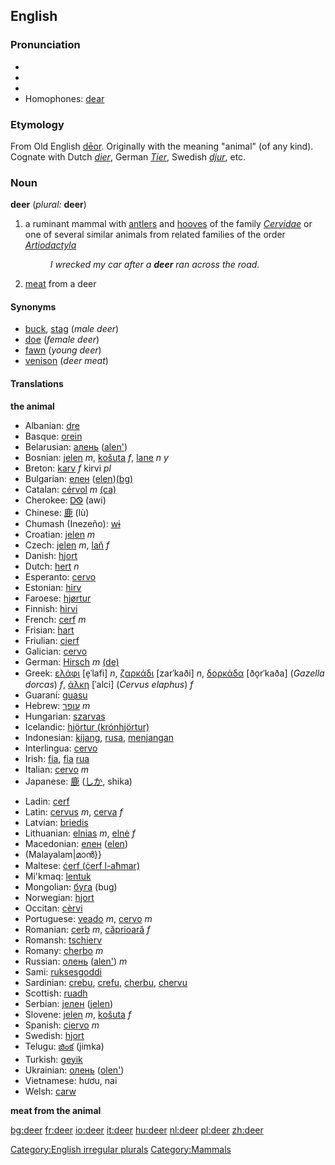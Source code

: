 {{wikipedia}}
==English==

===Pronunciation===
* {{AHD|dîr}}
* {{IPA|/dɪə(r)/}}
* {{SAMPA|/dI@(r)/}}
*Homophones: [[dear]]

=== Etymology ===
From Old English [[deor|dēor]].  Originally with the meaning "animal" (of any kind). Cognate with Dutch ''[[dier]]'', German ''[[Tier]]'', Swedish ''[[djur]]'', etc.

=== Noun ===
'''deer''' (''plural:'' '''deer''')

# {{cattag|zoology}} a ruminant mammal with [[antler]]s and [[hoof|hooves]] of the family ''[[Cervidae]]'' or one of several similar animals from related families of the order ''[[Artiodactyla]]''
#:''I wrecked my car after a '''deer''' ran across the road.''
# [[meat]] from a deer

====Synonyms====
*[[buck]], [[stag]] (''male deer'')
*[[doe]] (''female deer'')
*[[fawn]] (''young deer'')
*[[venison]] (''deer meat'')

====Translations====

'''the animal'''
{{top}}
*Albanian: [[dre]]
*Basque: [[orein]]
*Belarusian: [[алень]] ([[alen']])
*Bosnian: [[jelen]] ''m'', [[košuta]] ''f'', [[lane]] ''n'' ''y''
*Breton: [[karv]] ''f'' kirvi ''pl''
*Bulgarian: [[елен]] ([[elen]])[[:bg:елен|(bg)]]
*Catalan: [[cérvol]] ''m'' [[:ca:cérvol|(ca)]] 
*Cherokee: [[ᎠᏫ]] (awi)
*Chinese: [[鹿]] (lù)
*Chumash (Inezeño): [[wɨ]]
*Croatian: [[jelen]] ''m''
*Czech: [[jelen]] ''m'', [[laň]] ''f''
*Danish: [[hjort]]
*Dutch: [[hert]] ''n''
*Esperanto: [[cervo]]
*Estonian: [[hirv]]
*Faroese: [[hjørtur]]
*Finnish: [[hirvi]]
*French: [[cerf]] ''m''
*Frisian: [[hart]]
*Friulian: [[cierf]]
*Galician: [[cervo]]
*German: [[Hirsch]] ''m'' [[:de:Hirsch|(de)]]
*Greek: [[ελάφι]] [e̞ˈlafi] ''n'', [[ζαρκάδι]] [zarˈkaði] ''n'', [[δορκάδα]] [ðo̞rˈkaða] (''Gazella dorcas'') ''f'', [[άλκη]] [ˈalci] (''Cervus elaphus'') ''f''
*Guaraní: [[guasu]]
*Hebrew: [[עופר]] ''m''
*Hungarian: [[szarvas]]
*Icelandic: [[hjörtur (krónhjörtur)]]
*Indonesian: [[kijang]], [[rusa]], [[menjangan]]
*Interlingua: [[cervo]]
*Irish: [[fia]], [[fia]] [[rua]]
*Italian: [[cervo]] ''m''
*Japanese: [[鹿]] ([[しか]], shika)
{{mid}}
*Ladin: [[cerf]]
*Latin: [[cervus]] ''m'', [[cerva]] ''f''
*Latvian: [[briedis]]
*Lithuanian: [[elnias]] ''m'', [[elnė]] ''f''
*Macedonian: [[елен]] ([[elen]])
*(Malayalam|മാൻ}}
*Maltese: [[ċerf (ċerf l-aħmar)]]
*Mi'kmaq: [[lentuk]]
*Mongolian: [[буга]] (bug)
*Norwegian: [[hjort]]
*Occitan: [[cèrvi]]
*Portuguese: [[veado]] ''m'', [[cervo]] ''m''
*Romanian: [[cerb]] ''m'', [[căprioară]] ''f''
*Romansh: [[tschierv]]
*Romany: [[cherbo]] ''m''
*Russian: [[олень]] ([[alеn']]) ''m''
*Sami: [[ruksesgoddi]]
*Sardinian: [[crebu]], [[crefu]], [[cherbu]], [[chervu]]
*Scottish: [[ruadh]]
*Serbian: [[jелен]] ([[jelen]])
*Slovene: [[jelen]] ''m'', [[košuta]] ''f''
*Spanish: [[ciervo]] ''m''
*Swedish: [[hjort]]
*Telugu: [[జింక]] (jimka)
*Turkish: [[geyik]]
*Ukrainian: [[олень]] ([[olen']])
*Vietnamese: hươu, nai
*Welsh: [[carw]]
{{bottom}}

'''meat from the animal'''

[[Category:English irregular plurals]]
[[Category:Mammals]]

[[bg:deer]]
[[fr:deer]]
[[io:deer]]
[[it:deer]]
[[hu:deer]]
[[nl:deer]]
[[pl:deer]]
[[zh:deer]]